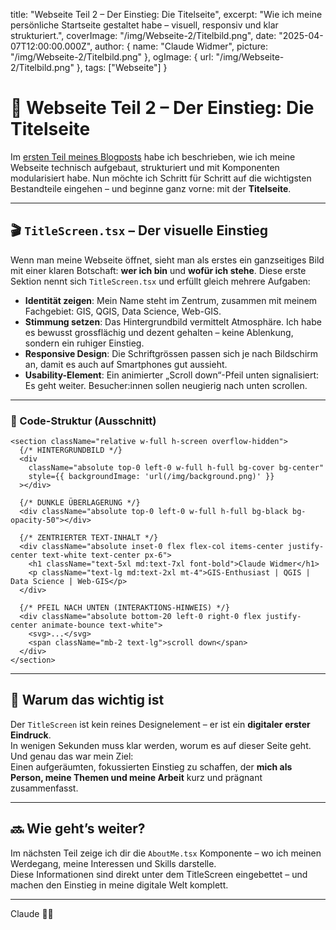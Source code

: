   title: "Webseite Teil 2 – Der Einstieg: Die Titelseite",
  excerpt: "Wie ich meine persönliche Startseite gestaltet habe – visuell, responsiv und klar strukturiert.",
  coverImage: "/img/Webseite-2/Titelbild.png",
  date: "2025-04-07T12:00:00.000Z",
  author: {
    name: "Claude Widmer",
    picture: "/img/Webseite-2/Titelbild.png"
  },
  ogImage: {
    url: "/img/Webseite-2/Titelbild.png"
  },
  tags: ["Webseite"]
}

# 🌄 Webseite Teil 2 – Der Einstieg: Die Titelseite

Im [ersten Teil meines Blogposts](/blog/webseiteaufbau) habe ich beschrieben, wie ich meine Webseite technisch aufgebaut, strukturiert und mit Komponenten modularisiert habe. Nun möchte ich Schritt für Schritt auf die wichtigsten Bestandteile eingehen – und beginne ganz vorne: mit der **Titelseite**.

---

## 🎬 `TitleScreen.tsx` – Der visuelle Einstieg

Wenn man meine Webseite öffnet, sieht man als erstes ein ganzseitiges Bild mit einer klaren Botschaft: **wer ich bin** und **wofür ich stehe**. Diese erste Sektion nennt sich `TitleScreen.tsx` und erfüllt gleich mehrere Aufgaben:

- **Identität zeigen**: Mein Name steht im Zentrum, zusammen mit meinem Fachgebiet: GIS, QGIS, Data Science, Web-GIS.  
- **Stimmung setzen**: Das Hintergrundbild vermittelt Atmosphäre. Ich habe es bewusst grossflächig und dezent gehalten – keine Ablenkung, sondern ein ruhiger Einstieg.  
- **Responsive Design**: Die Schriftgrössen passen sich je nach Bildschirm an, damit es auch auf Smartphones gut aussieht.  
- **Usability-Element**: Ein animierter „Scroll down“-Pfeil unten signalisiert: Es geht weiter. Besucher:innen sollen neugierig nach unten scrollen.

---

### 🧩 Code-Struktur (Ausschnitt)

```tsx
<section className="relative w-full h-screen overflow-hidden">
  {/* HINTERGRUNDBILD */}
  <div
    className="absolute top-0 left-0 w-full h-full bg-cover bg-center"
    style={{ backgroundImage: 'url(/img/background.png)' }}
  ></div>

  {/* DUNKLE ÜBERLAGERUNG */}
  <div className="absolute top-0 left-0 w-full h-full bg-black bg-opacity-50"></div>

  {/* ZENTRIERTER TEXT-INHALT */}
  <div className="absolute inset-0 flex flex-col items-center justify-center text-white text-center px-6">
    <h1 className="text-5xl md:text-7xl font-bold">Claude Widmer</h1>
    <p className="text-lg md:text-2xl mt-4">GIS-Enthusiast | QGIS | Data Science | Web-GIS</p>
  </div>

  {/* PFEIL NACH UNTEN (INTERAKTIONS-HINWEIS) */}
  <div className="absolute bottom-20 left-0 right-0 flex justify-center animate-bounce text-white">
    <svg>...</svg>
    <span className="mb-2 text-lg">scroll down</span>
  </div>
</section>
```

---

## 🧠 Warum das wichtig ist

Der `TitleScreen` ist kein reines Designelement – er ist ein **digitaler erster Eindruck**.  
In wenigen Sekunden muss klar werden, worum es auf dieser Seite geht. Und genau das war mein Ziel:  
Einen aufgeräumten, fokussierten Einstieg zu schaffen, der **mich als Person, meine Themen und meine Arbeit** kurz und prägnant zusammenfasst.

---

## 🔜 Wie geht’s weiter?

Im nächsten Teil zeige ich dir die `AboutMe.tsx` Komponente – wo ich meinen Werdegang, meine Interessen und Skills darstelle.  
Diese Informationen sind direkt unter dem TitleScreen eingebettet – und machen den Einstieg in meine digitale Welt komplett.

---

Claude 👨‍💻
